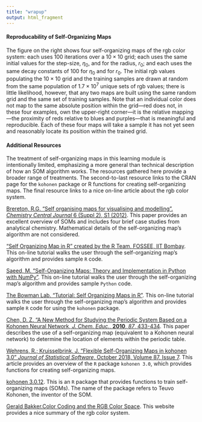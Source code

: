 ```yaml
---
title: "wrapup"
output: html_fragment
---
```


#### Reproducability of Self-Organizing Maps

The figure on the right shows four self-organizing maps of the rgb color system: each uses 100 iterations over a $10 \times 10$ grid; each uses the same initial values for the step-size, $\eta_{0}$, and for the radius, $r_{0}$; and each uses the same decay constants of 100 for $\eta_{0}$ and for $r_{0}$. The initial rgb values populating the $10 \times 10$ grid and the training samples are drawn at random from the same population of $1.7 \times 10^{7}$ unique sets of rgb values; there is little likelihood, however, that any two maps are built using the same random grid and the same set of training samples. Note that an individual color does not map to the same absolute position within the grid---red does not, in these four examples, own the upper-right corner---it is the relative mapping---the proximity of reds relative to blues and purples---that is meaningful and reproducible. Each of these four maps will take a sample it has not yet seen and reasonably locate its position within the trained grid.  

#### Additional Resources

The treatment of self-organizing maps in this learning module is intentionally limited, emphasizing a more general than technical description of how an SOM algorithm works. The resources gathered here provide a broader range of treatments. The second-to-last resource links to the CRAN page for the `kohonen` package or R functions for creating self-organizing maps. The final resource links to a nice on-line article about the rgb color system.

[Brereton, R.G. "Self organising maps for visualising and modelling". *Chemistry Central Journal* 6 (Suppl 2), S1 (2012)](https://doi.org/10.1186/1752-153X-6-S2-S1). This paper provides an excellent overview of SOMs and includes four brief case studies from analytical chemistry. Mathematical details of the self-organizing map's algorithm are not considered.

["Self Organizing Map in R" created by the R Team, FOSSEE, IIT Bombay](https://static.fossee.in/r/SOM/Start_here.html). This on-line tutorial walks the user through the self-organizing map's algorithm and provides sample `R` code.

[Saeed, M. "Self-Organizing Maps: Theory and Implementation in Python with NumPy"](https://stackabuse.com/self-organizing-maps-theory-and-implementation-in-python-with-numpy/). This on-line tutorial walks the user through the self-organizing map's algorithm and provides sample `Python` code.

[The Bowman Lab. "Tutorial: Self Organizing Maps in R"](https://www.polarmicrobes.org/tutorial-self-organizing-maps-in-r/). This on-line tutorial walks the user through the self-organizing map's algorithm and provides sample `R` code for using the `kohonen` package.

[Chen, D. Z. "A New Method for Studying the Periodic System Based on a Kohonen Neural Network, *J. Chem. Educ.*, **2010**, *87*, 433-434](https://doi:10.1021/ed800125v). This paper describes the use of a self-organizing map (equivalent to a Kohonen neural network) to determine the location of elements within the periodic table.

[Wehrens, R.; Kruisselbrink, J. "Flexible Self-Organizing Maps in kohonen 3.0" *Journal of Statistical Software*, October 2018, Volume 87, Issue 7](https://doi: 10.18637/jss.v087.i07). This article provides an overview of the `R` package `kohonen 3.0`, which provides functions for creating self-organizing maps.

[kohonen 3.0.12](https://cran.r-project.org/web/packages/kohonen/index.html). This is an `R` package that provides functions to train self-organizing maps (SOMs). The name of the package refers to Teuvo Kohonen, the inventor of the SOM.

[Gerald Bakker.Color Coding and the RGB Color Space](  https://geraldbakker.nl/psnumbers/rgb-explained.html). This website provides a nice summary of the rgb color system.
